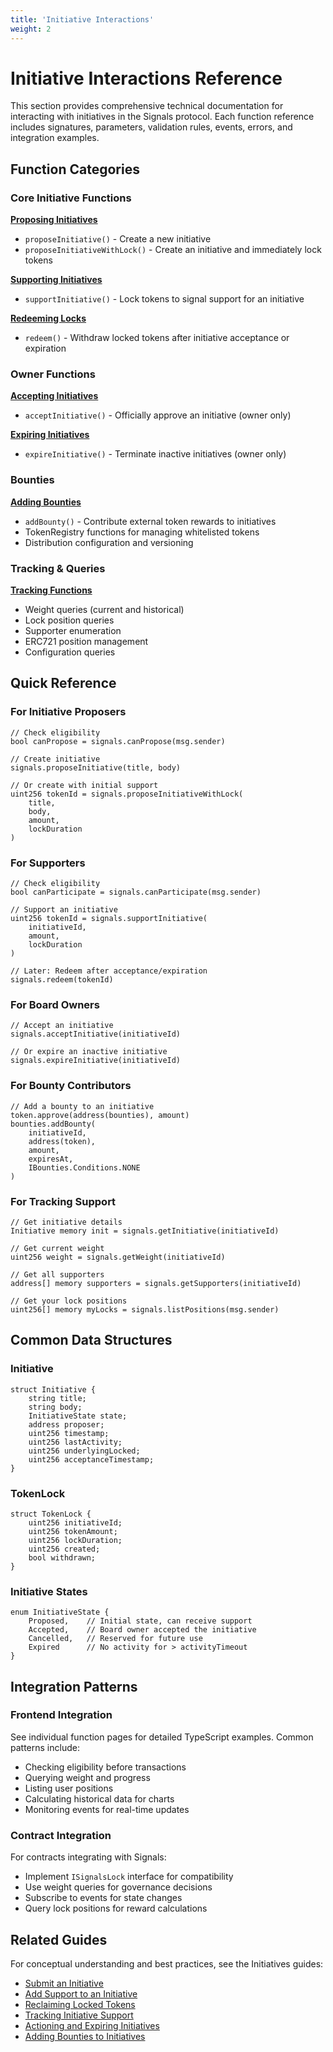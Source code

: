 ```yaml
---
title: 'Initiative Interactions'
weight: 2
---
```


# Initiative Interactions Reference

This section provides comprehensive technical documentation for interacting with initiatives in the Signals protocol. Each function reference includes signatures, parameters, validation rules, events, errors, and integration examples.

## Function Categories

### Core Initiative Functions

**[Proposing Initiatives](/reference/initiative-functions/propose-initiative)**
- `proposeInitiative()` - Create a new initiative
- `proposeInitiativeWithLock()` - Create an initiative and immediately lock tokens

**[Supporting Initiatives](/reference/initiative-functions/support-initiative)**
- `supportInitiative()` - Lock tokens to signal support for an initiative

**[Redeeming Locks](/reference/initiative-functions/redeem)**
- `redeem()` - Withdraw locked tokens after initiative acceptance or expiration

### Owner Functions

**[Accepting Initiatives](/reference/initiative-functions/accept-initiative)**
- `acceptInitiative()` - Officially approve an initiative (owner only)

**[Expiring Initiatives](/reference/initiative-functions/expire-initiative)**
- `expireInitiative()` - Terminate inactive initiatives (owner only)

### Bounties

**[Adding Bounties](/reference/initiative-functions/add-bounty)**
- `addBounty()` - Contribute external token rewards to initiatives
- TokenRegistry functions for managing whitelisted tokens
- Distribution configuration and versioning

### Tracking & Queries

**[Tracking Functions](/reference/initiative-functions/tracking-functions)**
- Weight queries (current and historical)
- Lock position queries
- Supporter enumeration
- ERC721 position management
- Configuration queries

## Quick Reference

### For Initiative Proposers

```solidity
// Check eligibility
bool canPropose = signals.canPropose(msg.sender)

// Create initiative
signals.proposeInitiative(title, body)

// Or create with initial support
uint256 tokenId = signals.proposeInitiativeWithLock(
    title,
    body,
    amount,
    lockDuration
)
```

### For Supporters

```solidity
// Check eligibility
bool canParticipate = signals.canParticipate(msg.sender)

// Support an initiative
uint256 tokenId = signals.supportInitiative(
    initiativeId,
    amount,
    lockDuration
)

// Later: Redeem after acceptance/expiration
signals.redeem(tokenId)
```

### For Board Owners

```solidity
// Accept an initiative
signals.acceptInitiative(initiativeId)

// Or expire an inactive initiative
signals.expireInitiative(initiativeId)
```

### For Bounty Contributors

```solidity
// Add a bounty to an initiative
token.approve(address(bounties), amount)
bounties.addBounty(
    initiativeId,
    address(token),
    amount,
    expiresAt,
    IBounties.Conditions.NONE
)
```

### For Tracking Support

```solidity
// Get initiative details
Initiative memory init = signals.getInitiative(initiativeId)

// Get current weight
uint256 weight = signals.getWeight(initiativeId)

// Get all supporters
address[] memory supporters = signals.getSupporters(initiativeId)

// Get your lock positions
uint256[] memory myLocks = signals.listPositions(msg.sender)
```

## Common Data Structures

### Initiative

```solidity
struct Initiative {
    string title;
    string body;
    InitiativeState state;
    address proposer;
    uint256 timestamp;
    uint256 lastActivity;
    uint256 underlyingLocked;
    uint256 acceptanceTimestamp;
}
```

### TokenLock

```solidity
struct TokenLock {
    uint256 initiativeId;
    uint256 tokenAmount;
    uint256 lockDuration;
    uint256 created;
    bool withdrawn;
}
```

### Initiative States

```solidity
enum InitiativeState {
    Proposed,    // Initial state, can receive support
    Accepted,    // Board owner accepted the initiative
    Cancelled,   // Reserved for future use
    Expired      // No activity for > activityTimeout
}
```

## Integration Patterns

### Frontend Integration

See individual function pages for detailed TypeScript examples. Common patterns include:

- Checking eligibility before transactions
- Querying weight and progress
- Listing user positions
- Calculating historical data for charts
- Monitoring events for real-time updates

### Contract Integration

For contracts integrating with Signals:

- Implement `ISignalsLock` interface for compatibility
- Use weight queries for governance decisions
- Subscribe to events for state changes
- Query lock positions for reward calculations

## Related Guides

For conceptual understanding and best practices, see the Initiatives guides:
- [Submit an Initiative](/initiatives/submit-initiative)
- [Add Support to an Initiative](/initiatives/support-initiative)
- [Reclaiming Locked Tokens](/initiatives/reclaim-tokens)
- [Tracking Initiative Support](/initiatives/track-support)
- [Actioning and Expiring Initiatives](/initiatives/action-expire-initiative)
- [Adding Bounties to Initiatives](/initiatives/add-bounties)
